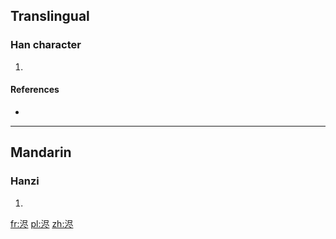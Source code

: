 ==Translingual==

===Han character===
{{Han char|rn=85|rad=水|as=06|sn=9|four=|canj=水尸人卜 (ESOY)}}

# {{defn|Han|sort=水06}}

====References====
* {{Han ref|kx=0623.171|hdz=31617.030|uh=6D55|ud=27989}}

----

==Mandarin==

===Hanzi===
{{cmn-hanzi|pin=[[jìn]] ([[jin4]])|wg=chin<sup>4</sup>}}

# {{defn|Mandarin|sort=水06}}

[[fr:浕]]
[[pl:浕]]
[[zh:浕]]